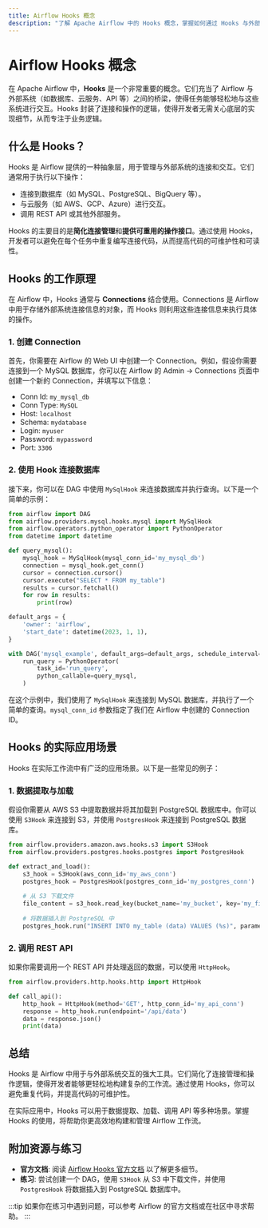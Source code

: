 ```yaml
---
title: Airflow Hooks 概念
description: "了解 Apache Airflow 中的 Hooks 概念，掌握如何通过 Hooks 与外部系统交互，并学习其在实际工作流中的应用。"
---
```


# Airflow Hooks 概念

在 Apache Airflow 中，**Hooks** 是一个非常重要的概念。它们充当了 Airflow 与外部系统（如数据库、云服务、API 等）之间的桥梁，使得任务能够轻松地与这些系统进行交互。Hooks 封装了连接和操作的逻辑，使得开发者无需关心底层的实现细节，从而专注于业务逻辑。

## 什么是 Hooks？

Hooks 是 Airflow 提供的一种抽象层，用于管理与外部系统的连接和交互。它们通常用于执行以下操作：

- 连接到数据库（如 MySQL、PostgreSQL、BigQuery 等）。
- 与云服务（如 AWS、GCP、Azure）进行交互。
- 调用 REST API 或其他外部服务。

Hooks 的主要目的是**简化连接管理**和**提供可重用的操作接口**。通过使用 Hooks，开发者可以避免在每个任务中重复编写连接代码，从而提高代码的可维护性和可读性。

## Hooks 的工作原理

在 Airflow 中，Hooks 通常与 **Connections** 结合使用。Connections 是 Airflow 中用于存储外部系统连接信息的对象，而 Hooks 则利用这些连接信息来执行具体的操作。

### 1. 创建 Connection

首先，你需要在 Airflow 的 Web UI 中创建一个 Connection。例如，假设你需要连接到一个 MySQL 数据库，你可以在 Airflow 的 Admin -> Connections 页面中创建一个新的 Connection，并填写以下信息：

- Conn Id: `my_mysql_db`
- Conn Type: `MySQL`
- Host: `localhost`
- Schema: `mydatabase`
- Login: `myuser`
- Password: `mypassword`
- Port: `3306`

### 2. 使用 Hook 连接数据库

接下来，你可以在 DAG 中使用 `MySqlHook` 来连接数据库并执行查询。以下是一个简单的示例：

```python
from airflow import DAG
from airflow.providers.mysql.hooks.mysql import MySqlHook
from airflow.operators.python_operator import PythonOperator
from datetime import datetime

def query_mysql():
    mysql_hook = MySqlHook(mysql_conn_id='my_mysql_db')
    connection = mysql_hook.get_conn()
    cursor = connection.cursor()
    cursor.execute("SELECT * FROM my_table")
    results = cursor.fetchall()
    for row in results:
        print(row)

default_args = {
    'owner': 'airflow',
    'start_date': datetime(2023, 1, 1),
}

with DAG('mysql_example', default_args=default_args, schedule_interval='@daily') as dag:
    run_query = PythonOperator(
        task_id='run_query',
        python_callable=query_mysql,
    )
```

在这个示例中，我们使用了 `MySqlHook` 来连接到 MySQL 数据库，并执行了一个简单的查询。`mysql_conn_id` 参数指定了我们在 Airflow 中创建的 Connection ID。

## Hooks 的实际应用场景

Hooks 在实际工作流中有广泛的应用场景。以下是一些常见的例子：

### 1. 数据提取与加载

假设你需要从 AWS S3 中提取数据并将其加载到 PostgreSQL 数据库中。你可以使用 `S3Hook` 来连接到 S3，并使用 `PostgresHook` 来连接到 PostgreSQL 数据库。

```python
from airflow.providers.amazon.aws.hooks.s3 import S3Hook
from airflow.providers.postgres.hooks.postgres import PostgresHook

def extract_and_load():
    s3_hook = S3Hook(aws_conn_id='my_aws_conn')
    postgres_hook = PostgresHook(postgres_conn_id='my_postgres_conn')
    
    # 从 S3 下载文件
    file_content = s3_hook.read_key(bucket_name='my_bucket', key='my_file.csv')
    
    # 将数据插入到 PostgreSQL 中
    postgres_hook.run("INSERT INTO my_table (data) VALUES (%s)", parameters=(file_content,))
```

### 2. 调用 REST API

如果你需要调用一个 REST API 并处理返回的数据，可以使用 `HttpHook`。

```python
from airflow.providers.http.hooks.http import HttpHook

def call_api():
    http_hook = HttpHook(method='GET', http_conn_id='my_api_conn')
    response = http_hook.run(endpoint='/api/data')
    data = response.json()
    print(data)
```

## 总结

Hooks 是 Airflow 中用于与外部系统交互的强大工具。它们简化了连接管理和操作逻辑，使得开发者能够更轻松地构建复杂的工作流。通过使用 Hooks，你可以避免重复代码，并提高代码的可维护性。

在实际应用中，Hooks 可以用于数据提取、加载、调用 API 等多种场景。掌握 Hooks 的使用，将帮助你更高效地构建和管理 Airflow 工作流。

## 附加资源与练习

- **官方文档**: 阅读 [Airflow Hooks 官方文档](https://airflow.apache.org/docs/apache-airflow/stable/concepts/hooks.html) 以了解更多细节。
- **练习**: 尝试创建一个 DAG，使用 `S3Hook` 从 S3 中下载文件，并使用 `PostgresHook` 将数据插入到 PostgreSQL 数据库中。

:::tip
如果你在练习中遇到问题，可以参考 Airflow 的官方文档或在社区中寻求帮助。
:::